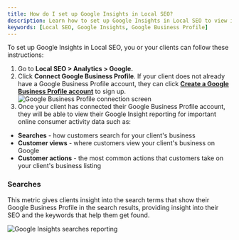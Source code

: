 ```yaml
---
title: How do I set up Google Insights in Local SEO?
description: Learn how to set up Google Insights in Local SEO to view important online consumer activity data.
keywords: [Local SEO, Google Insights, Google Business Profile]
---
```


To set up Google Insights in Local SEO, you or your clients can follow these instructions:

1. Go to **Local SEO > Analytics > Google.**
2. Click **Connect Google Business Profile**. If your client does not already have a Google Business Profile account, they can click [**Create a Google Business Profile account**](https://support.google.com/business/answer/6085339?hl=en) to sign up.
   ![Google Business Profile connection screen](/img/local-seo-faqs/google-insights-connect.jpg)
3. Once your client has connected their Google Business Profile account, they will be able to view their Google Insight reporting for important online consumer activity data such as:

- **Searches** - how customers search for your client's business
- **Customer views** - where customers view your client's business on Google
- **Customer actions** - the most common actions that customers take on your client's business listing

### **Searches**

This metric gives clients insight into the search terms that show their Google Business Profile in the search results, providing insight into their SEO and the keywords that help them get found.

![Google Insights searches reporting](/img/local-seo-faqs/google-insights-searches.jpg)